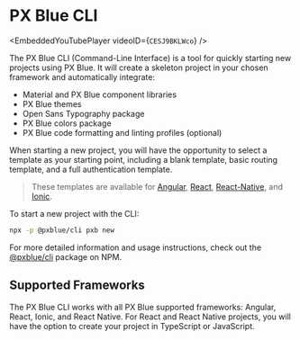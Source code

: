 
<!-- KEYWORDS: cli command line interface new project start -->

# PX Blue CLI

<EmbeddedYouTubePlayer videoID={`CESJ9BKLWco`} />

The PX Blue CLI (Command-Line Interface) is a tool for quickly starting new projects using PX Blue. It will create a skeleton project in your chosen framework and automatically integrate:

-   Material and PX Blue component libraries
-   PX Blue themes
-   Open Sans Typography package
-   PX Blue colors package
-   PX Blue code formatting and linting profiles (optional)

When starting a new project, you will have the opportunity to select a template as your starting point, including a blank template, basic routing template, and a full authentication template.

> These templates are available for [Angular](https://github.com/pxblue/angular-cli-templates/blob/master/README.md#angular-cli-templates), [React](https://github.com/pxblue/react-cli-templates/blob/master/README.md#react-cli-templates), [React-Native](https://github.com/pxblue/react-native-cli-templates/blob/master/README.md#react-native-cli-templates), and [Ionic](https://github.com/pxblue/angular-cli-templates/blob/master/README.md#angular-cli-templates).

To start a new project with the CLI:

```sh
npx -p @pxblue/cli pxb new
```

For more detailed information and usage instructions, check out the [@pxblue/cli](https://www.npmjs.com/package/@pxblue/cli) package on NPM.

## Supported Frameworks

The PX Blue CLI works with all PX Blue supported frameworks: Angular, React, Ionic, and React Native. For React and React Native projects, you will have the option to create your project in TypeScript or JavaScript.
